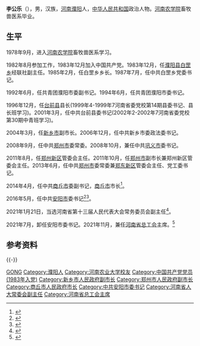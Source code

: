 {{Otheruses|李公乐|other=香港电影导演}}

'''李公乐'''（{{bd|1962年|3月||catIdx=LI李}}），男，汉族，[[河南|河南]][[濮阳|濮阳]]人，[[中华人民共和国|中华人民共和国]]政治人物。[[河南农学院|河南农学院]]畜牧兽医系毕业。

== 生平 ==
1978年9月，进入[[河南农学院|河南农学院]]畜牧兽医系学习。

1982年8月参加工作，1983年12月加入中国共产党。1983年12月，任[[濮阳县|濮阳县]][[白罡乡|白罡乡]]经联社副主任。1985年2月，任白罡乡乡长。1987年7月，任中共白罡乡党委书记。

1992年6月，任共青团濮阳市委副书记。1994年6月，任共青团濮阳市委书记。

1996年12月，任[[台前县|台前县]]县长(1999年4-1999年7河南省委党校第14期县委书记、县长班学习)。2001年3月，任中共台前县委书记(2002年2-2002年7河南省委党校第30期中青班学习)。

2004年3月，任[[新乡市|新乡市]]副市长。2006年12月，任中共新乡市委政法委书记。

2008年9月，任中共[[郑州市|郑州市]]委常委。2008年10月，兼任中共[[巩义市|巩义市]]委书记。

2011年8月，任[[郑州新区|郑州新区]]管委会主任。2011年10月，任[[郑州市|郑州市]]副市长兼郑州新区管委会主任。2013年6月，任中共[[郑州市|郑州市]]委常委兼[[郑东新区|郑东新区]]管委会主任、党工委书记。

2014年4月，任中共[[商丘市|商丘市]]委副书记，[[商丘市|商丘市]]市长<ref >{{cite web |url=http://renshi.people.com.cn/n/2014/0429/c139617-24957261.html |language= |title=李公乐任商丘市委副书记 提名市长候选人(简历) |publisher=人民网 |date=2014年4月29日 |accessdate= |archive-date=2019年10月2日 |archive-url=https://web.archive.org/web/20191002221348/http://renshi.people.com.cn/n/2014/0429/c139617-24957261.html |dead-url=no }}</ref>。

2016年5月，任中共[[安阳市|安阳市]]委书记<ref>{{cite news|accessdate=2016-05-16|url=http://www.thepaper.cn/newsDetail_forward_1469914|title=张建慧任河南商丘市委副书记，李公乐去职|publisher=澎湃新闻|archive-date=2019-09-26|archive-url=https://web.archive.org/web/20190926010408/http://www.thepaper.cn/newsDetail_forward_1469914|dead-url=no}}</ref><ref>{{cite news|accessdate=2016-05-16|url=http://district.ce.cn/newarea/sddy/201605/13/t20160513_11572691.shtml|title=李公乐任安阳市委书记 丁巍任河南省委副秘书长|publisher=中国经济网|archive-date=2019-09-28|archive-url=https://web.archive.org/web/20190928101840/http://district.ce.cn/newarea/sddy/201605/13/t20160513_11572691.shtml|dead-url=no}}</ref>。

2021年1月21日，当选河南省第十三届人民代表大会常务委员会副主任<ref>{{Cite web|title=李公乐当选河南省人大常委会副主任 吉炳伟当选秘书长(简历)_中国经济网——国家经济门户|url=http://district.ce.cn/newarea/sddy/202101/21/t20210121_36245487.shtml|accessdate=2021-01-21|work=district.ce.cn|archive-date=2021-01-28|archive-url=https://web.archive.org/web/20210128112735/http://district.ce.cn/newarea/sddy/202101/21/t20210121_36245487.shtml|dead-url=no}}</ref>。

2021年7月，卸任安阳市委书记。2021年11月，兼任[[河南省总工会|河南省总工会]]主席。<ref>{{Cite web|title=河南省总工会十五届五次全委会议在郑召开-国际在线|url=http://hn.cri.cn/20211112/44ab532c-971f-f3b1-fbd8-ac8283539277.html|access-date=2021-11-12|work=河南日报|archive-date=2021-11-12|archive-url=https://web.archive.org/web/20211112132116/http://hn.cri.cn/20211112/44ab532c-971f-f3b1-fbd8-ac8283539277.html|dead-url=no}}</ref>

== 参考资料 ==
{{reflist}}

{{-}}
{{start box}}
{{s-ppo|cpc}}
{{s-before|[[丁巍|丁巍]]}}
{{s-title|[[中国共产党安阳市委员会|中国共产党安阳市委员会]]书记|2016年5月－2021年7月}}
{{s-after|[[袁家健|袁家健]]}}
{{s-gov|prc}}
{{s-before|[[余学友|余学友]]}}
{{s-title|[[商丘市人民政府|商丘市人民政府]]市长|2014年4月－2016年5月}}
{{s-after|[[张建慧|张建慧]]}}
{{end box}}

{{河南省领导人}}
{{Authority control}}
{{DEFAULTSORT:LI李}}
[[Category:李姓|GONG]]
[[Category:濮阳人|Category:濮阳人]]
[[Category:河南农业大学校友|Category:河南农业大学校友]]
[[Category:中国共产党党员_(1983年入党)|Category:中国共产党党员 (1983年入党)]]
[[Category:新乡市人民政府副市长|Category:新乡市人民政府副市长]]
[[Category:郑州市人民政府副市长|Category:郑州市人民政府副市长]]
[[Category:商丘市人民政府市长|Category:商丘市人民政府市长]]
[[Category:中共安阳市委书记|Category:中共安阳市委书记]]
[[Category:河南省人大常委会副主任|Category:河南省人大常委会副主任]]
[[Category:河南省总工会主席|Category:河南省总工会主席]]